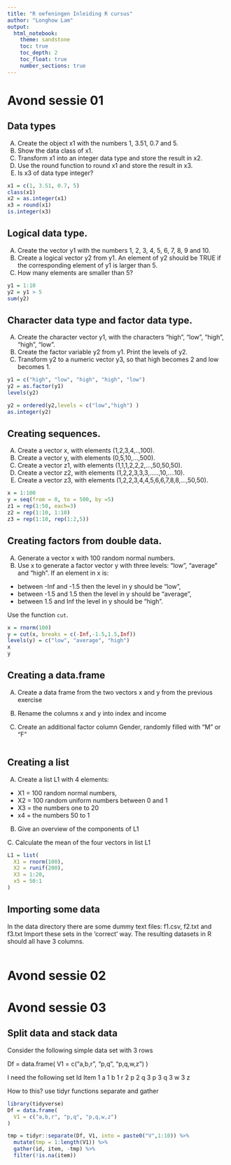 ```yaml
---
title: "R oefeningen Inleiding R cursus"
author: "Longhow Lam"
output: 
  html_notebook:
    theme: sandstone
    toc: true
    toc_depth: 2
    toc_float: true
    number_sections: true
---
```


# Avond sessie 01

## Data types
A.	Create the object x1 with the numbers 1, 3.51, 0.7 and 5.
B.	Show the data class of x1.
C.	Transform x1 into an integer data type and store the result in x2.
D.	Use the round function to round x1 and store the result in x3.
E.	Is x3 of data type integer?


```r
x1 = c(1, 3.51, 0.7, 5)
class(x1)
x2 = as.integer(x1)
x3 = round(x1)
is.integer(x3)
```

## Logical data type.
A.	Create the vector y1 with the numbers 1, 2, 3, 4, 5, 6, 7, 8, 9 and 10.
B.	Create a logical vector y2 from y1. An element of y2 should be TRUE if the corresponding element of y1 is larger than 5.
C.	How many elements are smaller than 5?

```r
y1 = 1:10
y2 = y1 > 5
sum(y2)
```


## Character data type and factor data type.
A.	Create the character vector y1, with the characters “high”, “low”, “high”, “high”, “low”.
B.	Create the factor variable y2 from y1. Print the levels of y2.
C.	Transform y2 to a numeric vector y3, so that high becomes 2 and low becomes 1.

```r
y1 = c("high", "low", "high", "high", "low")
y2 = as.factor(y1)
levels(y2)

y2 = ordered(y2,levels = c("low","high") )
as.integer(y2)

```

## Creating sequences.
A.	Create a vector x, with elements (1,2,3,4,..,100).
B.	Create a vector y, with elements (0,5,10,...,500).
C.	Create a vector z1, with elements (1,1,1,2,2,2,...,50,50,50).
D.	Create a vector z2, with elements (1,2,2,3,3,3,.....,10,....10).
E.	Create a vector z3, with elements (1,2,2,3,4,4,5,6,6,7,8,8,...,50,50).

```r
x = 1:100
y = seq(from = 0, to = 500, by =5)
z1 = rep(1:50, each=3)
z2 = rep(1:10, 1:10)
z3 = rep(1:10, rep(1:2,5))
```

## Creating factors from double data.
A.	Generate a vector x with 100 random normal numbers.
B.	Use x to generate a factor vector y with three levels: “low”, “average” and “high”. If an element in x is:

*	between -Inf and -1.5 then the level in y should be “low”,
*	between -1.5 and 1.5 then the level in y should be “average”,
*	between 1.5 and Inf the level in y should be “high”.

Use the function `cut`.

```r
x = rnorm(100)
y = cut(x, breaks = c(-Inf,-1.5,1.5,Inf))
levels(y) = c("low", "average", "high")
x
y

```

## Creating a data.frame
A.	Create a data frame from the two vectors x and y from the previous exercise

B.	Rename the columns x and y into index and income

C.	Create an additional factor column Gender, randomly filled with “M” or “F”

```r

```

## Creating a list 

A.	Create a list L1 with 4 elements:

*	X1 = 100 random normal numbers,
*	X2  = 100 random uniform numbers between 0 and 1
*	X3 = the numbers one to 20
*	x4 = the numbers 50 to 1

B.  Give an overview of the components of L1

C. Calculate the mean of the four vectors in list L1

```r
L1 = list(
  X1 = rnorm(100),
  X2 = runif(200),
  X3 = 1:20,
  x5 = 50:1
)
```

## Importing some data

In the data directory there are some dummy text files: f1.csv, f2.txt and f3.txt
Import these sets in the ‘correct’ way. The resulting datasets in R should all have 3 columns.

```r


```



# Avond sessie 02



# Avond sessie 03

## Split data and stack data

Consider the following simple data set with 3 rows

Df = data.frame(
  V1 = c(“a,b,r”, “p,q”, “p,q,w,z”)
)

I need the following set
Id Item
1 a
1 b
1 r
2 p
2 q
3 p
3 q
3 w
3 z

How to this? use tidyr functions separate and gather

```r
library(tidyverse)
Df = data.frame(
  V1 = c("a,b,r", "p,q", "p,q,w,z")
)

tmp = tidyr::separate(Df, V1, into = paste0("V",1:10)) %>%
  mutate(tmp = 1:length(V1)) %>%
  gather(id, item, -tmp) %>%
  filter(!is.na(item))
```
